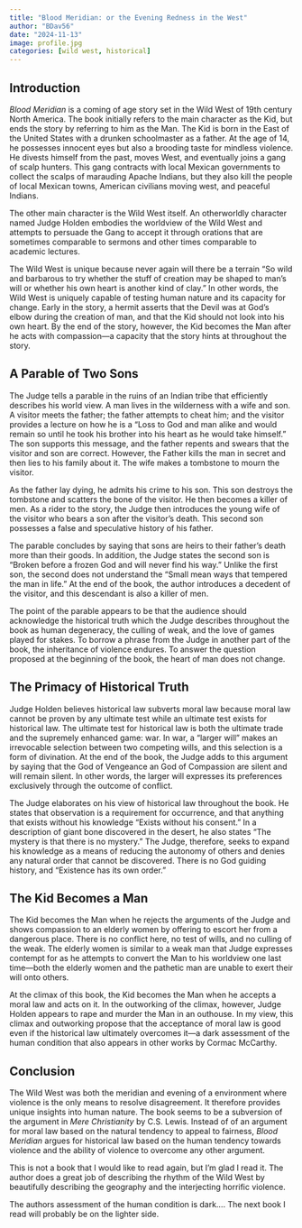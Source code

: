 ```yaml
---
title: "Blood Meridian: or the Evening Redness in the West"
author: "BDav56"
date: "2024-11-13"
image: profile.jpg
categories: [wild west, historical]
---
```


## Introduction

*Blood Meridian* is a coming of age story set in the Wild West of 19th century North America. The book initially refers to the main character as the Kid, but ends the story by referring to him as the Man. The Kid is born in the East of the United States with a drunken schoolmaster as a father. At the age of 14, he possesses innocent eyes but also a brooding taste for mindless violence. He divests himself from the past, moves West, and eventually joins a gang of scalp hunters. This gang contracts with local Mexican governments to collect the scalps of marauding Apache Indians, but they also kill the people of local Mexican towns, American civilians moving west, and peaceful Indians.

The other main character is the Wild West itself. An otherworldly character named Judge Holden embodies the worldview of the Wild West and attempts to persuade the Gang to accept it through orations that are sometimes comparable to sermons and other times comparable to academic lectures.

The Wild West is unique because never again will there be a terrain "So wild and barbarous to try whether the stuff of creation may be shaped to man's will or whether his own heart is another kind of clay." In other words, the Wild West is uniquely capable of testing human nature and its capacity for change. Early in the story, a hermit asserts that the Devil was at God's elbow during the creation of man, and that the Kid should not look into his own heart. By the end of the story, however, the Kid becomes the Man after he acts with compassion—a capacity that the story hints at throughout the story.

## A Parable of Two Sons

The Judge tells a parable in the ruins of an Indian tribe that efficiently describes his world view. A man lives in the wilderness with a wife and son. A visitor meets the father; the father attempts to cheat him; and the visitor provides a lecture on how he is a "Loss to God and man alike and would remain so until he took his brother into his heart as he would take himself." The son supports this message, and the father repents and swears that the visitor and son are correct. However, the Father kills the man in secret and then lies to his family about it. The wife makes a tombstone to mourn the visitor.

As the father lay dying, he admits his crime to his son. This son destroys the tombstone and scatters the bone of the visitor. He then becomes a killer of men. As a rider to the story, the Judge then introduces the young wife of the visitor who bears a son after the visitor's death. This second son possesses a false and speculative history of his father.

The parable concludes by saying that sons are heirs to their father's death more than their goods. In addition, the Judge states the second son is "Broken before a frozen God and will never find his way." Unlike the first son, the second does not understand the "Small mean ways that tempered the man in life." At the end of the book, the author introduces a decedent of the visitor, and this descendant is also a killer of men.

The point of the parable appears to be that the audience should acknowledge the historical truth which the Judge describes throughout the book as human degeneracy, the culling of weak, and the love of games played for stakes. To borrow a phrase from the Judge in another part of the book, the inheritance of violence endures. To answer the question proposed at the beginning of the book, the heart of man does not change.

## The Primacy of Historical Truth

Judge Holden believes historical law subverts moral law because moral law cannot be proven by any ultimate test while an ultimate test exists for historical law. The ultimate test for historical law is both the ultimate trade and the supremely enhanced game: war. In war, a "larger will" makes an irrevocable selection between two competing wills, and this selection is a form of divination. At the end of the book, the Judge adds to this argument by saying that the God of Vengeance an God of Compassion are silent and will remain silent. In other words, the larger will expresses its preferences exclusively through the outcome of conflict.

The Judge elaborates on his view of historical law throughout the book. He states that observation is a requirement for occurrence, and that anything that exists without his knowledge "Exists without his consent." In a description of giant bone discovered in the desert, he also states "The mystery is that there is no mystery." The Judge, therefore, seeks to expand his knowledge as a means of reducing the autonomy of others and denies any natural order that cannot be discovered. There is no God guiding history, and "Existence has its own order."

## The Kid Becomes a Man

The Kid becomes the Man when he rejects the arguments of the Judge and shows compassion to an elderly women by offering to escort her from a dangerous place. There is no conflict here, no test of wills, and no culling of the weak. The elderly women is similar to a weak man that Judge expresses contempt for as he attempts to convert the Man to his worldview one last time—both the elderly women and the pathetic man are unable to exert their will onto others.

At the climax of this book, the Kid becomes the Man when he accepts a moral law and acts on it. In the outworking of the climax, however, Judge Holden appears to rape and murder the Man in an outhouse. In my view, this climax and outworking propose that the acceptance of moral law is good even if the historical law ultimately overcomes it—a dark assessment of the human condition that also appears in other works by Cormac McCarthy.

## Conclusion

The Wild West was both the meridian and evening of a environment where violence is the only means to resolve disagreement. It therefore provides unique insights into human nature. The book seems to be a subversion of the argument in *Mere Christianity* by C.S. Lewis. Instead of of an argument for moral law based on the natural tendency to appeal to fairness, *Blood Meridian* argues for historical law based on the human tendency towards violence and the ability of violence to overcome any other argument.

This is not a book that I would like to read again, but I'm glad I read it. The author does a great job of describing the rhythm of the Wild West by beautifully describing the geography and the interjecting horrific violence.

The authors assessment of the human condition is dark.... The next book I read will probably be on the lighter side.